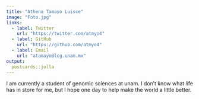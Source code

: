 ```yaml
---
title: "Athena Tamayo Luisce"
image: "Foto.jpg"
links:
  - label: Twitter
    url: "https://twitter.com/atmyo4"
  - label: GitHub
    url: "https://github.com/atmyo4"
  - label: Email
    url: "atamayo@lcg.unam.mx"
output:
  postcards::jolla
---
```

 
I am currently a student of genomic sciences at unam. I don't know what life has in store for me, but I hope one day to help make the world a little better.
